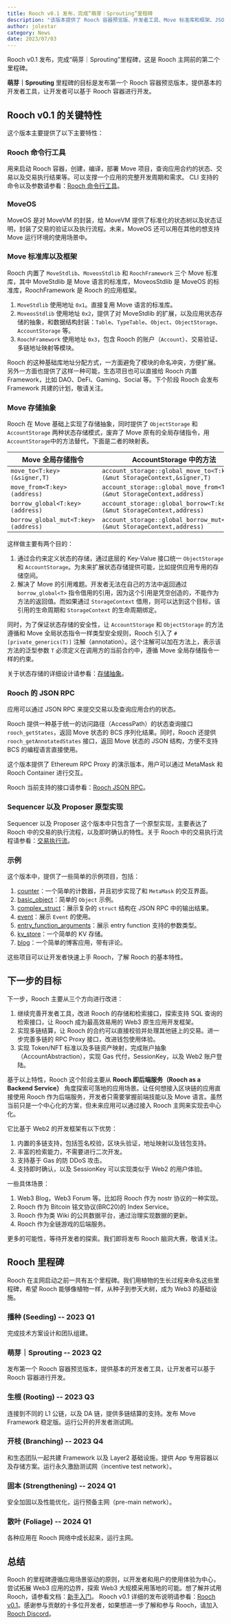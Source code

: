 ```yaml
---
title: Rooch v0.1 发布，完成“萌芽｜Sprouting”里程碑
description: "该版本提供了 Rooch 容器预览版、开发者工具、Move 标准库和框架、JSON RPC 等关键特性。下一步计划完善开发者工具、实现多链结算、Token/NFT 标准以及多链资产映射。探索更多的应用场景，致力于成为 Web3 基础设施"
author: jolestar
category: News
date: 2023/07/03
---
```



<PostHeader />

Rooch v0.1 发布，完成“萌芽｜Sprouting”里程碑，这是 Rooch 主网前的第二个里程碑。

**萌芽｜Sprouting** 里程碑的目标是发布第一个 Rooch 容器预览版本，提供基本的开发者工具，让开发者可以基于 Rooch 容器进行开发。

## Rooch v0.1 的关键特性

这个版本主要提供了以下主要特性：

### Rooch 命令行工具

用来启动 Rooch 容器，创建，编译，部署 Move 项目，查询应用合约的状态、交易以及交易执行结果等。可以支撑一个应用的完整开发周期和需求。
CLI 支持的命令以及参数请参看：[Rooch 命令行工具](/docs/reference/cli)。

### MoveOS

MoveOS 是对 MoveVM 的封装，给 MoveVM 提供了标准化的状态树以及状态证明，封装了交易的验证以及执行流程。未来，MoveOS 还可以用在其他的想支持 Move 运行环境的使用场景中。

### Move 标准库以及框架

Rooch 内置了 `MoveStdlib`、`MoveosStdlib` 和 `RoochFramework` 三个 Move 标准库，其中 MoveStdlib 是 Move 语言的标准库，MoveosStdlib 是 MoveOS 的标准库，RoochFramework 是 Rooch 的应用框架。

1. `MoveStdlib` 使用地址 `0x1`。直接复用 Move 语言的标准库。
2. `MoveosStdlib` 使用地址 `0x2`，提供了对 MoveStdlib 的扩展，以及应用状态存储的抽象，和数据结构封装：`Table`、`TypeTable`、`Object`、`ObjectStorage`、`AccountStorage` 等。
3. `RoochFramework` 使用地址 `0x3`，包含 Rooch 的账户（`Account`）、交易验证、多链地址映射等模块。

Rooch 的这种基础库地址分配方式，一方面避免了模块的命名冲突，方便扩展。另外一方面也提供了这样一种可能，生态项目也可以直接给 Rooch 内置 Framework，比如 DAO、DeFi、Gaming、Social 等。下个阶段 Rooch 会发布 Framework 共建的计划，敬请关注。

### Move 存储抽象

Rooch 在 Move 基础上实现了存储抽象，同时提供了 `ObjectStorage` 和 `AccountStorage` 两种状态存储模式，废弃了 Move 原有的全局存储指令，用 `AccountStorage`中的方法替代，下面是二者的映射表。

| Move 全局存储指令 | AccountStorage 中的方法 |
| ----------------- | ----------------------- |
| `move_to<T:key>(&signer,T)` | `account_storage::global_move_to<T:key>(&mut StorageContext,&signer,T)` |
| `move_from<T:key>(address)` | `account_storage::global_move_from<T:key>(&mut StorageContext,address)` |
| `borrow_global<T:key>(address)` | `account_storage::global_borrow<T:key>(&mut StorageContext,address)` |
| `borrow_global_mut<T:key>(address)` | `account_storage::global_borrow_mut<T:key>(&mut StorageContext,address)` |

这样做主要有两个目的：

1. 通过合约来定义状态的存储，通过底层的 Key-Value 接口统一 `ObjectStorage` 和 `AccountStorage`。为未来扩展状态存储提供可能，比如提供应用专用的存储空间。  
2. 解决了 Move 的引用难题。开发者无法在自己的方法中返回通过 `borrow_global<T>` 指令借用的引用，因为这个引用是凭空创造的，不能作为方法的返回值。而如果通过 `StorageContext` 借用，则可以达到这个目标，该引用的生命周期和 `StorageContext` 的生命周期绑定。

同时，为了保证状态存储的安全性，让 `AccountStorage` 和 `ObjectStorage` 的方法遵循和 Move 全局状态指令一样类型安全规则，Rooch 引入了 `#[private_generics(T)]` 注解（annotation）。这个注解可以加在方法上，表示该方法的泛型参数 `T` 必须定义在调用方的当前合约中，遵循 Move 全局存储指令一样的约束。

关于状态存储的详细设计请参看：[存储抽象](/docs/tech-highlights/storage_abstraction)。

### Rooch 的 JSON RPC

应用可以通过 JSON RPC 来提交交易以及查询应用合约的状态。

Rooch 提供一种基于统一的访问路径（AccessPath）的状态查询接口 `rooch_getStates`，返回 Move 状态的 BCS 序列化结果。同时，Rooch 还提供 `rooch_getAnnotatedStates` 接口，返回 Move 状态的 JSON 结构，方便不支持 BCS 的编程语言直接使用。

这个版本提供了 Ethereum RPC Proxy 的演示版本，用户可以通过 MetaMask 和 Rooch Container 进行交互。

Rooch 当前支持的接口请参看：[Rooch JSON RPC](/docs/reference/rpc)。

### Sequencer 以及 Proposer 原型实现 

Sequencer 以及 Proposer 这个版本中只包含了一个原型实现，主要表达了 Rooch 中的交易的执行流程，以及即时确认的特性。关于 Rooch 中的交易执行流程请参看：[交易执行流](/docs/tech-highlights/transaction_flow)。

### 示例

这个版本中，提供了一些简单的示例项目，包括：

1. [counter](https://github.com/rooch-network/rooch/tree/main/examples/counter)：一个简单的计数器，并且初步实现了和 `MetaMask` 的交互界面。
2. [basic_object](https://github.com/rooch-network/rooch/tree/main/examples/basic_object)：简单的 `Object` 示例。
3. [complex_struct](https://github.com/rooch-network/rooch/tree/main/examples/complex_struct)：展示复杂的 `struct` 结构在 JSON RPC 中的输出结果。
4. [event](https://github.com/rooch-network/rooch/tree/main/examples/event)：展示 `Event` 的使用。
5. [entry_function_arguments](https://github.com/rooch-network/rooch/tree/main/examples/entry_function_arguments)：展示 entry function 支持的参数类型。
6. [kv_store](https://github.com/rooch-network/rooch/tree/main/examples/kv_store)：一个简单的 KV 存储。
7. [blog](https://github.com/rooch-network/rooch/tree/main/examples/blog)：一个简单的博客应用，带有评论。

这些项目可以让开发者快速上手 Rooch，了解 Rooch 的基本特性。

## 下一步的目标

下一步，Rooch 主要从三个方向进行改进：

1. 继续完善开发者工具，改进 Rooch 的存储和检索接口，探索支持 SQL 查询的检索接口，让 Rooch 成为最高效易用的 Web3 原生应用开发框架。
2. 实现多链结算，让 Rooch 的合约可以直接校验并处理其他链上的交易。进一步完善多链的 RPC Proxy 接口，改进钱包使用体验。
3. 实现 Token/NFT 标准以及多链资产映射，完成账户抽象（AccountAbstraction），实现 Gas 代付，SessionKey，以及 Web2 账户登陆。

基于以上特性，Rooch 这个阶段主要从 **Rooch 即后端服务（Rooch as a Backend Service）** 角度探索可落地的应用场景。让任何想接入区块链的应用直接使用 Rooch 作为后端服务，开发者只需要掌握前端技能以及 Move 语言。虽然当前只是一个中心化的方案，但未来应用可以通过接入 Rooch 主网来实现去中心化。

它比基于 Web2 的开发框架有以下优势：

1. 内置的多链支持，包括签名校验，区块头验证，地址映射以及钱包支持。
2. 丰富的检索能力，不需要进行二次开发。
3. 支持基于 Gas 的防 DDoS 攻击。
4. 支持即时确认，以及 SessionKey 可以实现类似于 Web2 的用户体验。

一些具体场景：

1. Web3 Blog，Web3 Forum 等。比如将 Rooch 作为 nostr 协议的一种实现。
2. Rooch 作为 Bitcoin 铭文协议(BRC20)的 Index Service。
3. Rooch 作为类 Wiki 的公共数据平台，通过治理实现数据的更新。
4. Rooch 作为全链游戏的后端服务。

更多的可能性，等待开发者的探索。我们即将发布 Rooch 脑洞大赛，敬请关注。

## Rooch 里程碑

Rooch 在主网启动之前一共有五个里程碑。我们用植物的生长过程来命名这些里程碑，希望 Rooch 能够像植物一样，从种子到参天大树，成为 Web3 的基础设施。

### 播种 (Seeding) -- 2023 Q1

完成技术方案设计和团队组建。

### 萌芽｜Sprouting -- 2023 Q2

发布第一个 Rooch 容器预览版本，提供基本的开发者工具，让开发者可以基于 Rooch 容器进行开发。

### 生根 (Rooting) -- 2023 Q3

连接到不同的 L1 公链，以及 DA 链，提供多链结算的支持。发布 Move Framework 稳定版。运行公开的开发者测试网。

### 开枝 (Branching) -- 2023 Q4

和生态团队一起共建 Framework 以及 Layer2 基础设施，提供 App 专用容器以及存储方案。运行永久激励测试网（incentive test network）。

### 固本 (Strengthening) -- 2024 Q1

安全加固以及性能优化，运行预备主网（pre-main network）。

### 散叶 (Foliage) -- 2024 Q1

各种应用在 Rooch 网络中成长起来，运行主网。

## 总结

Rooch 的里程碑遵循应用场景驱动的原则，以开发者和用户的使用体验为中心，尝试拓展 Web3 应用的边界，探索 Web3 大规模采用落地的可能。想了解并试用 Rooch，请参看文档：[新手入门](/docs/getting-started)。
Rooch v0.1 详细的发布说明请参看：[Rooch v0.1](https://github.com/rooch-network/rooch/releases/tag/v0.1)。感谢参与贡献的十多位开发者，如果想进一步了解和参与 Rooch，请加入 [Rooch Discord](https://discord.gg/rooch)。
